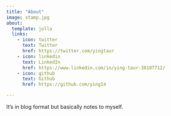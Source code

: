 ```yaml
---
title: "About"
image: stamp.jpg
about:
  template: jolla
  links:
    - icon: twitter
      text: Twitter
      href: https://twitter.com/yingtaur
    - icon: linkedin
      text: LinkedIn
      href: https://www.linkedin.com/in/ying-taur-38107712/
    - icon: github
      text: Github
      href: https://github.com/ying14

---
```


It's in blog format but basically notes to myself.